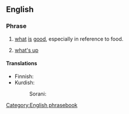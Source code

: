 ==English==

===Phrase===
{{head|en|phrase|head=[[what]][['s]] [[good]]}}

# {{lb|en|colloquial}} [[what]] [[is]] [[good]], especially in reference to food.
# {{lb|en|slang}} [[what's up]]

====Translations====
{{trans-top|''(colloquial)'' what is good, especially in reference to food}}
* Finnish: {{t|fi|[[mikä]] [[on]] [[hyvää]]}}
* Kurdish:
*: Sorani: {{t|ku|چی باشه‌؟|tr=çi bashe?|sc=ku-Arab}}
{{trans-mid}}
{{trans-bottom}}

{{trans-see|what's up}}

[[Category:English phrasebook]]